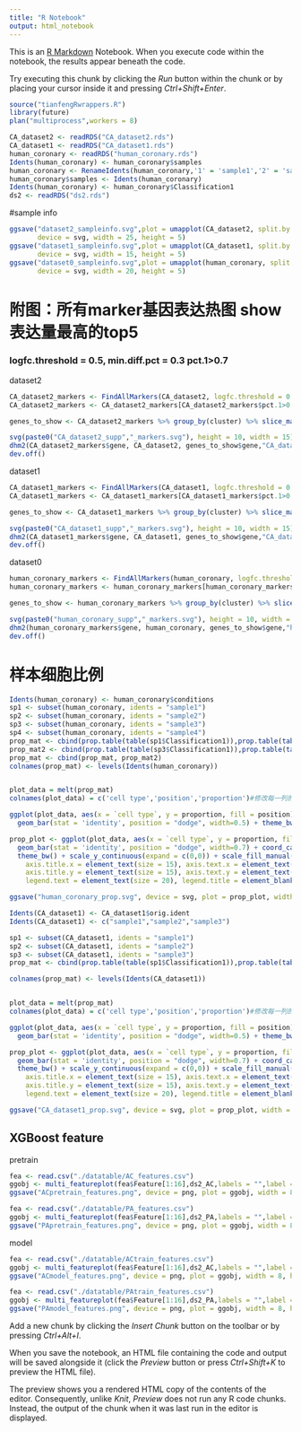 ```yaml
---
title: "R Notebook"
output: html_notebook
---
```


This is an [R Markdown](http://rmarkdown.rstudio.com) Notebook. When you execute code within the notebook, the results appear beneath the code. 

Try executing this chunk by clicking the *Run* button within the chunk or by placing your cursor inside it and pressing *Ctrl+Shift+Enter*. 

```r
source("tianfengRwrappers.R")
library(future)
plan("multiprocess",workers = 8)
```

```r
CA_dataset2 <- readRDS("CA_dataset2.rds")
CA_dataset1 <- readRDS("CA_dataset1.rds")
human_coronary <- readRDS("human_coronary.rds")
Idents(human_coronary) <- human_coronary$samples
human_coronary <- RenameIdents(human_coronary,'1' = 'sample1','2' = 'sample2','3' = 'sample3','4' = 'sample4')
human_coronary$samples <- Idents(human_coronary)
Idents(human_coronary) <- human_coronary$Classification1
ds2 <- readRDS("ds2.rds")
```

#sample info
```r
ggsave("dataset2_sampleinfo.svg",plot = umapplot(CA_dataset2, split.by = "sample"), 
       device = svg, width = 25, height = 5)
ggsave("dataset1_sampleinfo.svg",plot = umapplot(CA_dataset1, split.by = "orig.ident"),
       device = svg, width = 15, height = 5)
ggsave("dataset0_sampleinfo.svg",plot = umapplot(human_coronary, split.by = "samples"),
       device = svg, width = 20, height = 5)

```


# 附图：所有marker基因表达热图 show 表达量最高的top5
### logfc.threshold = 0.5, min.diff.pct = 0.3 pct.1>0.7
dataset2
```r
CA_dataset2_markers <- FindAllMarkers(CA_dataset2, logfc.threshold = 0.5, min.diff.pct = 0.3, only.pos = T)
CA_dataset2_markers <- CA_dataset2_markers[CA_dataset2_markers$pct.1>0.7,] %>% group_by(cluster) 

genes_to_show <- CA_dataset2_markers %>% group_by(cluster) %>% slice_max(n = 5, order_by = avg_logFC)

svg(paste0("CA_dataset2_supp","_markers.svg"), height = 10, width = 15)
dhm2(CA_dataset2_markers$gene, CA_dataset2, genes_to_show$gene,"CA_dataset2_supp")
dev.off()
```
dataset1
```r
CA_dataset1_markers <- FindAllMarkers(CA_dataset1, logfc.threshold = 0.5, min.diff.pct = 0.3, only.pos = T)
CA_dataset1_markers <- CA_dataset1_markers[CA_dataset1_markers$pct.1>0.7,] %>% group_by(cluster) 

genes_to_show <- CA_dataset1_markers %>% group_by(cluster) %>% slice_max(n = 5, order_by = avg_logFC)

svg(paste0("CA_dataset1_supp","_markers.svg"), height = 10, width = 15)
dhm2(CA_dataset1_markers$gene, CA_dataset1, genes_to_show$gene,"CA_dataset1_supp")
dev.off()
```


dataset0
```r
human_coronary_markers <- FindAllMarkers(human_coronary, logfc.threshold = 0.5, min.diff.pct = 0.3, only.pos = T)
human_coronary_markers <- human_coronary_markers[human_coronary_markers$pct.1>0.7,] %>% group_by(cluster) 

genes_to_show <- human_coronary_markers %>% group_by(cluster) %>% slice_max(n = 5, order_by = avg_logFC)

svg(paste0("human_coronary_supp","_markers.svg"), height = 10, width = 15)
dhm2(human_coronary_markers$gene, human_coronary, genes_to_show$gene,"human_coronary_supp")
dev.off()
```
# 样本细胞比例
```r
Idents(human_coronary) <- human_coronary$conditions
sp1 <- subset(human_coronary, idents = "sample1")
sp2 <- subset(human_coronary, idents = "sample2")
sp3 <- subset(human_coronary, idents = "sample3")
sp4 <- subset(human_coronary, idents = "sample4")
prop_mat <- cbind(prop.table(table(sp1$Classification1)),prop.table(table(sp2$Classification1)))
prop_mat2 <- cbind(prop.table(table(sp3$Classification1)),prop.table(table(sp4$Classification1)))
prop_mat <- cbind(prop_mat, prop_mat2)
colnames(prop_mat) <- levels(Idents(human_coronary))


plot_data = melt(prop_mat)
colnames(plot_data) = c('cell type','position','proportion')#修改每一列的名称

ggplot(plot_data, aes(x = `cell type`, y = proportion, fill = position)) + 
  geom_bar(stat = 'identity', position = "dodge", width=0.5) + theme_bw()

prop_plot <- ggplot(plot_data, aes(x = `cell type`, y = proportion, fill = position)) + 
  geom_bar(stat = 'identity', position = "dodge", width=0.7) + coord_cartesian(ylim = c(0,0.3))+
  theme_bw() + scale_y_continuous(expand = c(0,0)) + scale_fill_manual(values = colors_list[3:6]) +theme(
    axis.title.x = element_text(size = 15), axis.text.x = element_text(size = 15, colour = "black"),
    axis.title.y = element_text(size = 15), axis.text.y = element_text(size = 15, colour = "black"),
    legend.text = element_text(size = 20), legend.title = element_blank(), panel.grid = element_blank())

ggsave("human_coronary_prop.svg", device = svg, plot = prop_plot, width = 12, height = 6)

```


```r
Idents(CA_dataset1) <- CA_dataset1$orig.ident
Idents(CA_dataset1) <- c("sample1","sample2","sample3")

sp1 <- subset(CA_dataset1, idents = "sample1")
sp2 <- subset(CA_dataset1, idents = "sample2")
sp3 <- subset(CA_dataset1, idents = "sample3")
prop_mat <- cbind(prop.table(table(sp1$Classification1)),prop.table(table(sp2$Classification1)),prop.table(table(sp3$Classification1)))

colnames(prop_mat) <- levels(Idents(CA_dataset1))


plot_data = melt(prop_mat)
colnames(plot_data) = c('cell type','position','proportion')#修改每一列的名称

ggplot(plot_data, aes(x = `cell type`, y = proportion, fill = position)) + 
  geom_bar(stat = 'identity', position = "dodge", width=0.5) + theme_bw()

prop_plot <- ggplot(plot_data, aes(x = `cell type`, y = proportion, fill = position)) + 
  geom_bar(stat = 'identity', position = "dodge", width=0.7) + coord_cartesian(ylim = c(0,0.6))+
  theme_bw() + scale_y_continuous(expand = c(0,0)) + scale_fill_manual(values = colors_list[3:6]) +theme(
    axis.title.x = element_text(size = 15), axis.text.x = element_text(size = 15, colour = "black"),
    axis.title.y = element_text(size = 15), axis.text.y = element_text(size = 15, colour = "black"),
    legend.text = element_text(size = 20), legend.title = element_blank(), panel.grid = element_blank())

ggsave("CA_dataset1_prop.svg", device = svg, plot = prop_plot, width = 12, height = 6)
```


## XGBoost feature
pretrain
```r
fea <- read.csv("./datatable/AC_features.csv")
ggobj <- multi_featureplot(fea$Feature[1:16],ds2_AC,labels = "",label = F)
ggsave("ACpretrain_features.png", device = png, plot = ggobj, width = 8, height = 8)

fea <- read.csv("./datatable/PA_features.csv")
ggobj <- multi_featureplot(fea$Feature[1:16],ds2_PA,labels = "",label = F)
ggsave("PApretrain_features.png", device = png, plot = ggobj, width = 8, height = 8)
```

model
```r
fea <- read.csv("./datatable/ACtrain_features.csv")
ggobj <- multi_featureplot(fea$Feature[1:16],ds2_AC,labels = "",label = F)
ggsave("ACmodel_features.png", device = png, plot = ggobj, width = 8, height = 8)

fea <- read.csv("./datatable/PAtrain_features.csv")
ggobj <- multi_featureplot(fea$Feature[1:16],ds2_PA,labels = "",label = F)
ggsave("PAmodel_features.png", device = png, plot = ggobj, width = 8, height = 8)
```


    
Add a new chunk by clicking the *Insert Chunk* button on the toolbar or by pressing *Ctrl+Alt+I*.

When you save the notebook, an HTML file containing the code and output will be saved alongside it (click the *Preview* button or press *Ctrl+Shift+K* to preview the HTML file).

The preview shows you a rendered HTML copy of the contents of the editor. Consequently, unlike *Knit*, *Preview* does not run any R code chunks. Instead, the output of the chunk when it was last run in the editor is displayed.
